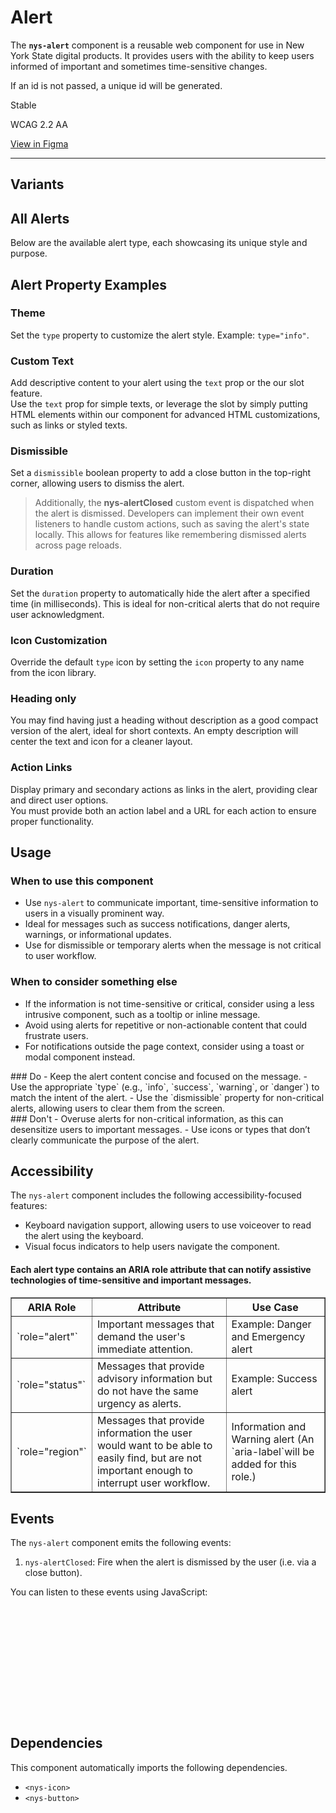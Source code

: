 
<Meta of={NysAlertStories} title="Components/Alert/Documentation" />

# Alert

The **`nys-alert`** component is a reusable web component for use in New York State digital products. It provides users with the ability to keep users informed of important and sometimes time-sensitive changes.

If an id is not passed, a unique id will be generated.

<p className="pill pill--stable">Stable</p>

<p className="pill pill--wcag">WCAG 2.2 AA</p>

<p className="pill pill--uikit"><a target="_blank" href="https://www.figma.com/design/U2QpuSUXRTxbgG64Fzi9bu?node-id=3981-8845">View in Figma</a></p>

***

<Canvas of={NysAlertStories.Basic} />

<Controls />

## Variants
## All Alerts
Below are the available alert type, each showcasing its unique style and purpose.
<Canvas of={NysAlertStories.AllAlerts} />

## Alert Property Examples
### Theme
Set the `type` property to customize the alert style. Example: `type="info"`.
<Canvas of={NysAlertStories.AlertType} />

### Custom Text
Add descriptive content to your alert using the `text` prop or the our slot feature. \
Use the `text` prop for simple texts, or leverage the slot by simply putting HTML elements within our component for advanced HTML customizations, such as links or styled texts.
<Canvas of={NysAlertStories.Description} />

### Dismissible
Set a `dismissible` boolean property to add a close button in the top-right corner, allowing users to dismiss the alert.
> Additionally, the **nys-alertClosed** custom event is dispatched when the alert is dismissed. Developers can implement their own event listeners to handle custom actions, such as saving the alert's state locally. This allows for features like remembering dismissed alerts across page reloads.
<Canvas of={NysAlertStories.Dismissible} />

### Duration
Set the `duration` property to automatically hide the alert after a specified time (in milliseconds). This is ideal for non-critical alerts that do not require user acknowledgment.
<Canvas of={NysAlertStories.Duration} />

### Icon Customization
Override the default `type` icon by setting the `icon` property to any name from the icon library.
<Canvas of={NysAlertStories.CustomIcon} />

### Heading only
You may find having just a heading without description as a good compact version of the alert, ideal for short contexts. An empty description will center the text and icon for a cleaner layout.
<Canvas of={NysAlertStories.HeadingOnly} />

### Action Links
Display primary and secondary actions as links in the alert, providing clear and direct user options. \
You must provide both an action label and a URL for each action to ensure proper functionality.
<Canvas of={NysAlertStories.ActionLinks} />

## Usage

### When to use this component
  - Use `nys-alert` to communicate important, time-sensitive information to users in a visually prominent way.
  - Ideal for messages such as success notifications, danger alerts, warnings, or informational updates.
  - Use for dismissible or temporary alerts when the message is not critical to user workflow.

### When to consider something else
  - If the information is not time-sensitive or critical, consider using a less intrusive component, such as a tooltip or inline message.
  - Avoid using alerts for repetitive or non-actionable content that could frustrate users.
  - For notifications outside the page context, consider using a toast or modal component instead.

<div className="nys-grid-row nys-grid-gap-lg">
  <div className="nys-mobile-lg:nys-grid-col">
    <div className="usage-card usage-card--do">
      ### <nys-icon name="check_circle" color="--var(nys-color-success)" /> Do
      - Keep the alert content concise and focused on the message.
      - Use the appropriate `type` (e.g., `info`, `success`, `warning`, or `danger`) to match the intent of the alert.
      - Use the `dismissible` property for non-critical alerts, allowing users to clear them from the screen.
    </div>
  </div>
  <div className="nys-mobile-lg:nys-grid-col">
    <div className="usage-card usage-card--dont">
      ### <nys-icon name="error" color="--var(nys-color-warning)" /> Don't
      - Overuse alerts for non-critical information, as this can desensitize users to important messages.
      - Use icons or types that don’t clearly communicate the purpose of the alert.
    </div>
  </div>
</div>


## Accessibility

The `nys-alert` component includes the following accessibility-focused features:

- Keyboard navigation support, allowing users to use voiceover to read the alert using the keyboard.
- Visual focus indicators to help users navigate the component.

#### Each alert type contains an ARIA role attribute that can notify assistive technologies of time-sensitive and important messages.
<table border="1">
  <thead>
    <tr>
      <th><strong>ARIA Role</strong></th>
      <th><strong>Attribute</strong></th>
      <th><strong>Use Case</strong></th>
    </tr>
  </thead>
  <tbody>
    <tr>
      <td>`role="alert"`</td>
      <td>Important messages that demand the user's immediate attention.</td>
      <td>Example: Danger and Emergency alert</td>
    </tr>
    <tr>
      <td>`role="status"`</td>
      <td>Messages that provide advisory information but do not have the same urgency as alerts.</td>
      <td>Example: Success alert</td>
    </tr>
    <tr>
      <td>`role="region"`</td>
      <td>Messages that provide information the user would want to be able to easily find, but are not important enough to interrupt user workflow.</td>
      <td>Information and Warning alert (An `aria-label`will be added for this role.)</td>
    </tr>
  </tbody>
</table>

## Events

The `nys-alert` component emits the following events:

1. `nys-alertClosed`: Fire when the alert is dismissed by the user (i.e. via a close button).

You can listen to these events using JavaScript:

```js
// Select the alert component
const alert = document.querySelector("nys-alert");

// Listen for the 'nys-alertClosed' event
/*
 * Consider persisting dismissal state (e.g., to localStorage or analytics)
 * This can be used to prevent the alert from appearing again
 */
alert.addEventListener("nys-alertClosed", (event) => {
  const { type, label } = event.detail;
  console.log(`Alert closed. Type: ${type}, Label: ${label}`);
});

```

## Dependencies
This component automatically imports the following dependencies.

- `<nys-icon>`
- `<nys-button>`

